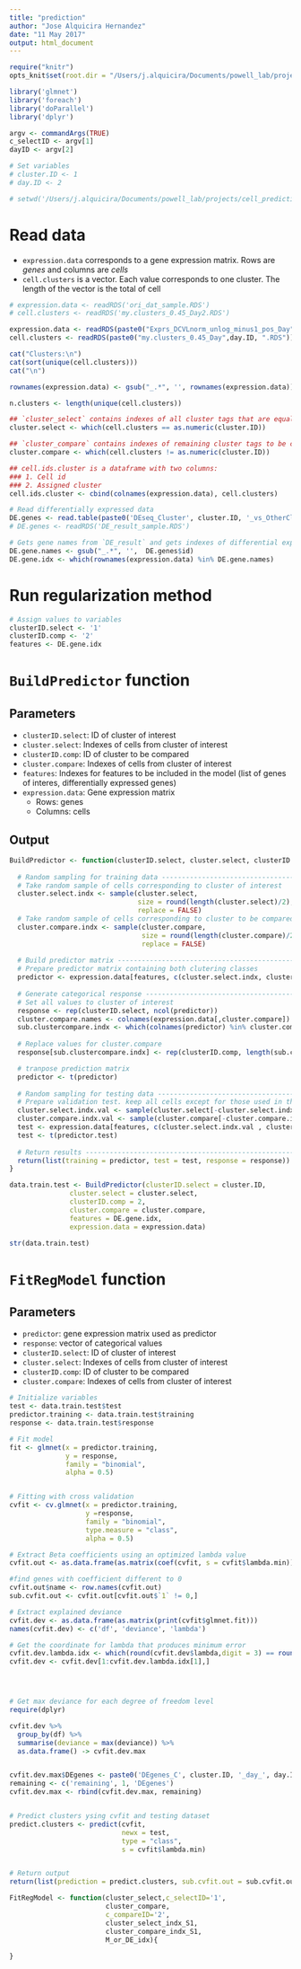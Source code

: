 ```yaml
---
title: "prediction"
author: "Jose Alquicira Hernandez"
date: "11 May 2017"
output: html_document
---
```


```r
require("knitr")
opts_knit$set(root.dir = "/Users/j.alquicira/Documents/powell_lab/projects/cell_prediction")
```


```r
library('glmnet')
library('foreach')
library('doParallel')
library('dplyr')
```


```r
argv <- commandArgs(TRUE)
c_selectID <- argv[1]
dayID <- argv[2]
```


```r
# Set variables
# cluster.ID <- 1
# day.ID <- 2
```



```r
# setwd('/Users/j.alquicira/Documents/powell_lab/projects/cell_prediction')
```


# Read data

- `expression.data` corresponds to a gene expression matrix. Rows are *genes* and columns are *cells*
- `cell.clusters` is a vector. Each value corresponds to one cluster. The length of the vector is the total of cell


```r
# expression.data <- readRDS('ori_dat_sample.RDS')
# cell.clusters <- readRDS('my.clusters_0.45_Day2.RDS')

expression.data <- readRDS(paste0("Exprs_DCVLnorm_unlog_minus1_pos_Day", day.ID, ".RDS"))
cell.clusters <- readRDS(paste0("my.clusters_0.45_Day",day.ID, ".RDS"))
```

```r
cat("Clusters:\n")
cat(sort(unique(cell.clusters)))
cat("\n")
```

```r
rownames(expression.data) <- gsub("_.*", '', rownames(expression.data))
```


```r
n.clusters <- length(unique(cell.clusters))
```


```r
## `cluster_select` contains indexes of all cluster tags that are equal to the cluster to be evaluated
cluster.select <- which(cell.clusters == as.numeric(cluster.ID))

## `cluster_compare` contains indexes of remaining cluster tags to be compared
cluster.compare <- which(cell.clusters != as.numeric(cluster.ID))
```


```r
## cell.ids.cluster is a dataframe with two columns:
### 1. Cell id
### 2. Assigned cluster
cell.ids.cluster <- cbind(colnames(expression.data), cell.clusters)
```


```r
# Read differentially expressed data
DE.genes <- read.table(paste0('DEseq_Cluster', cluster.ID, '_vs_OtherClusters_Day', day.ID,'.txt_filtered_pAdjusted_sorted.txt'), header = TRUE)
# DE.genes <- readRDS('DE_result_sample.RDS')

# Gets gene names from `DE_result` and gets indexes of differential expressed genes in `expression.data` 
DE.gene.names <- gsub("_.*", '',  DE.genes$id)
DE.gene.idx <- which(rownames(expression.data) %in% DE.gene.names)
```



# Run regularization method

```r
# Assign values to variables
clusterID.select <- '1'
clusterID.comp <- '2'
features <- DE.gene.idx
```


# `BuildPredictor` function

## Parameters

- `clusterID.select`: ID of cluster of interest
- `cluster.select`: Indexes of cells from cluster of interest
- `clusterID.comp`: ID of cluster to be compared
- `cluster.compare`: Indexes of cells from cluster of interest
- `features`: Indexes for features to be included in the model (list of genes of interes, differentially expressed genes)
- `expression.data`: Gene expression matrix
  + Rows: genes
  + Columns: cells

## Output


```r

BuildPredictor <- function(clusterID.select, cluster.select, clusterID.comp, cluster.compare, features, expression.data){
  
  # Random sampling for training data --------------------------------------
  # Take random sample of cells corresponding to cluster of interest
  cluster.select.indx <- sample(cluster.select, 
                                size = round(length(cluster.select)/2), 
                                replace = FALSE)
  # Take random sample of cells corresponding to cluster to be compared
  cluster.compare.indx <- sample(cluster.compare, 
                                 size = round(length(cluster.compare)/2), 
                                 replace = FALSE)
  
  # Build predictor matrix -------------------------------------------------
  # Prepare predictor matrix containing both clutering classes
  predictor <- expression.data[features, c(cluster.select.indx, cluster.compare.indx)]
  
  # Generate categorical response ------------------------------------------
  # Set all values to cluster of interest
  response <- rep(clusterID.select, ncol(predictor))
  cluster.compare.names <- colnames(expression.data[,cluster.compare])
  sub.clustercompare.indx <- which(colnames(predictor) %in% cluster.compare.names)
  
  # Replace values for cluster.compare
  response[sub.clustercompare.indx] <- rep(clusterID.comp, length(sub.clustercompare.indx))

  # tranpose prediction matrix
  predictor <- t(predictor)
  
  # Random sampling for testing data ---------------------------------------
  # Prepare validation test. keep all cells except for those used in the training set
  cluster.select.indx.val <- sample(cluster.select[-cluster.select.indx])
  cluster.compare.indx.val <- sample(cluster.compare[-cluster.compare.indx])
  test <- expression.data[features, c(cluster.select.indx.val , cluster.compare.indx.val)]
  test <- t(predictor.test)
  
  # Return results ---------------------------------------------------------
  return(list(training = predictor, test = test, response = response))
}
```


```r
data.train.test <- BuildPredictor(clusterID.select = cluster.ID, 
               cluster.select = cluster.select, 
               clusterID.comp = 2, 
               cluster.compare = cluster.compare, 
               features = DE.gene.idx, 
               expression.data = expression.data)

str(data.train.test)
```



# `FitRegModel` function

## Parameters

- `predictor`: gene expression matrix used as predictor
- `response`: vector of categorical values
- `clusterID.select`: ID of cluster of interest
- `cluster.select`: Indexes of cells from cluster of interest
- `clusterID.comp`: ID of cluster to be compared
- `cluster.compare`: Indexes of cells from cluster of interest

```r
# Initialize variables
test <- data.train.test$test
predictor.training <- data.train.test$training
response <- data.train.test$response

# Fit model
fit <- glmnet(x = predictor.training, 
              y = response, 
              family = "binomial", 
              alpha = 0.5)


# Fitting with cross validation
cvfit <- cv.glmnet(x = predictor.training, 
                   y =response, 
                   family = "binomial", 
                   type.measure = "class", 
                   alpha = 0.5)

# Extract Beta coefficients using an optimized lambda value 
cvfit.out <- as.data.frame(as.matrix(coef(cvfit, s = cvfit$lambda.min)))

#find genes with coefficient different to 0
cvfit.out$name <- row.names(cvfit.out)
sub.cvfit.out <- cvfit.out[cvfit.out$`1` != 0,]

# Extract explained deviance
cvfit.dev <- as.data.frame(as.matrix(print(cvfit$glmnet.fit)))
names(cvfit.dev) <- c('df', 'deviance', 'lambda')

# Get the coordinate for lambda that produces minimum error 
cvfit.dev.lambda.idx <- which(round(cvfit.dev$lambda,digit = 3) == round(cvfit$lambda.min,digits = 3))
cvfit.dev <- cvfit.dev[1:cvfit.dev.lambda.idx[1],]




# Get max deviance for each degree of freedom level
require(dplyr)

cvfit.dev %>% 
  group_by(df) %>% 
  summarise(deviance = max(deviance)) %>% 
  as.data.frame() -> cvfit.dev.max


cvfit.dev.max$DEgenes <- paste0('DEgenes_C', cluster.ID, '_day_', day.ID)
remaining <- c('remaining', 1, 'DEgenes')
cvfit.dev.max <- rbind(cvfit.dev.max, remaining)


# Predict clusters ysing cvfit and testing dataset
predict.clusters <- predict(cvfit, 
                            newx = test, 
                            type = "class",
                            s = cvfit$lambda.min)


# Return output
return(list(prediction = predict.clusters, sub.cvfit.out = sub.cvfit.out, cvfit.dev.max = cvfit.dev.max, cvfit = cvfit))
```



```r
FitRegModel <- function(cluster_select,c_selectID='1', 
                        cluster_compare, 
                        c_compareID='2',
                        cluster_select_indx_S1,
                        cluster_compare_indx_S1,
                        M_or_DE_idx){
  
}

```

